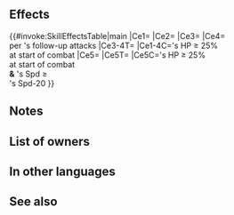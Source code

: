 {{Passive
|name=Obsession
|type=A
|exclusive=1
|canUseWeapon={{WeaponList|All}}
|canUseMove={{MoveList|All}}
|properties=random_owner
|1name=Obsession
|1tagid=SID_執着
|1effect=At start of combat, if unit's HP ≥ 25%, grants Atk/Spd/Def/Res+9 to unit during combat, unit makes a guaranteed follow-up attack, foe cannot make a follow-up attack, and also, when unit performs a follow-up attack, neutralizes "reduces damage by X%" effects from foe's non-Special skills (excluding area-of-effect Specials). At start of combat, if unit's HP ≥ 25% and if decreasing the Spd difference necessary to make a follow-up attack by 25 would allow unit to trigger a follow-up attack (excluding guaranteed or prevented follow-ups), triggers【Potent Follow X%】during combat (if unit cannot perform follow-up and attack twice, X = 80; otherwise, X = 40).<br><br>【Potent Follow X%】<br>Triggers an additional follow-up attack immediately after unit's standard follow-up attack and deals damage = X% of unit's normal attack damage (if unit cannot make a follow-up attack, this effect triggers when the standard follow-up attack would occur; this effect is treated like a follow-up attack, so effects like "reduce damage by X%" still apply, but this effect is not affected by effects that prevent follow-ups or "attacks twice" effects; only highest value applied; does not stack).
|1cost=300
|1required=-
}}
==Effects==
{{#invoke:SkillEffectsTable|main
|Ce1={{Eft|Temporary buffs|Atk/Spd/Def/Res|9}}
|Ce2={{Eft|Guaranteed Follow-Ups}}
|Ce3={{Eft|Prevent Follow-Ups}}
|Ce4={{Eft|Neutralize Damage Reduction}}<br>per {{Tgt|Unit}}'s follow-up attacks
|Ce3-4T={{Tgt|Foe}}
|Ce1-4C={{Tgt|Unit}}'s HP ≥ 25%<br>at start of combat
|Ce5={{Eft|Potent Follow X%|2=80% if {{Tgt|Unit}} can't<br>[[follow-up]] '''&''' [[attack twice]];<br>else, X = 40%}}
|Ce5T={{Tgt|Unit}}
|Ce5C={{Tgt|Unit}}'s HP ≥ 25%<br>at start of combat<br>'''&''' {{Tgt|Unit}}'s Spd ≥<br>{{Tgt|Foe}}'s Spd-20
}}

==Notes==
{{Temporary buffs}}
{{Guaranteed follow-up interaction}}
{{Prevent follow-up}}
{{DamageReductionNeutralization}}
{{Potent Follow|X%}}
==List of owners==
{{Skill Hero List}}
==In other languages==
{{OtherLanguages
|japanese=執着
|german=Obsession
|spanishEU=Obsesión
|spanishLA=Obsesión
|french=Obsession
|italian=Ossessione
|chineseTW=執著
|portuguese=Obsessão
}}
==See also==
{{See also skills|cond=Description LIKE '%【Potent Follow%】%'}}
{{Passives Navbox|A}}